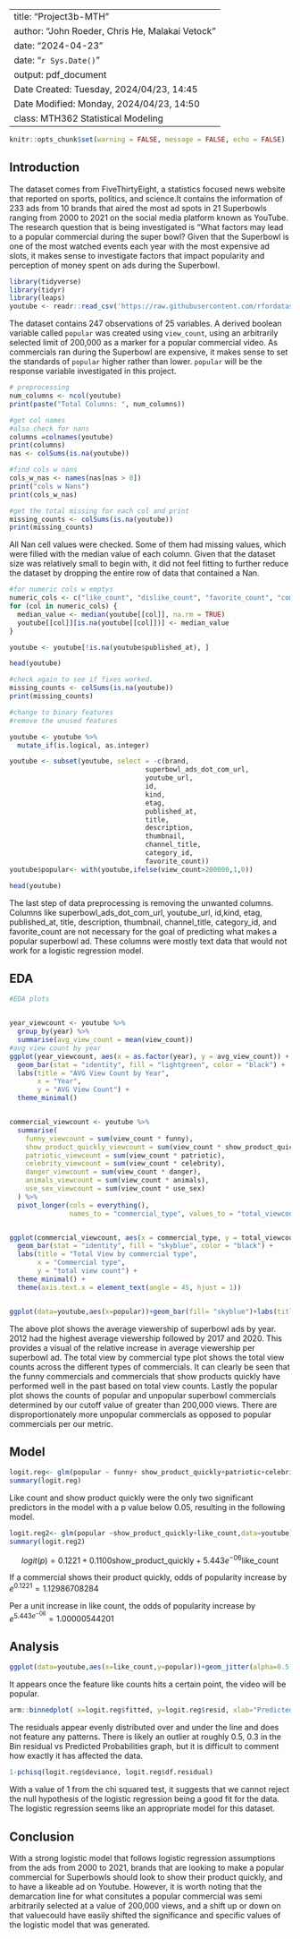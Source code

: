 
---
title: "Project3b-MTH"
author: "John Roeder, Chris He, Malakai Vetock"
date: "2024-04-23"
date: "`r Sys.Date()`"
output: pdf_document
Date Created: Tuesday, 2024/04/23, 14:45
Date Modified: Monday, 2024/04/23, 14:50
class: MTH362 Statistical Modeling
---

```{r setup, include=FALSE} 
knitr::opts_chunk$set(warning = FALSE, message = FALSE, echo = FALSE) 
```

## Introduction

The dataset comes from FiveThirtyEight, a statistics focused news website that reported on sports, politics, and science.It contains the information of 233 ads from 10 brands that aired the most ad spots in 21 Superbowls ranging from 2000 to 2021 on the social media platform known as YouTube. The research question that is being investigated is "What factors may lead to a popular commercial during the super bowl? Given that the Superbowl is one of the most watched events each year with the most expensive ad slots, it makes sense to investigate factors that impact popularity and perception of money spent on ads during the Superbowl.

```{r}
library(tidyverse)
library(tidyr)
library(leaps)
youtube <- readr::read_csv('https://raw.githubusercontent.com/rfordatascience/tidytuesday/master/data/2021/2021-03-02/youtube.csv')
```

The dataset contains 247 observations of 25 variables. A derived boolean variable called `popular` was created using `view_count`, using an arbitrarily selected limit of 200,000 as a marker for a popular commercial video. As commercials ran during the Superbowl are expensive, it makes sense to set the standards of `popular` higher rather than lower. `popular` will be the response variable investigated in this project.


```{r}
# preprocessing 
num_columns <- ncol(youtube)
print(paste("Total Columns: ", num_columns))

#get col names 
#also check for nans
columns =colnames(youtube)
print(columns)
nas <- colSums(is.na(youtube))

#find cols w nans
cols_w_nas <- names(nas[nas > 0])
print("cols w Nans")
print(cols_w_nas)

#get the total missing for each col and print
missing_counts <- colSums(is.na(youtube))
print(missing_counts)
```

All Nan cell values were checked. Some of them had missing values, which were filled with the median value of each column. Given that the dataset size was relatively small to begin with, it did not feel fitting to further reduce the dataset by dropping the entire row of data that contained a Nan.



```{r}

#for numeric cols w emptys
numeric_cols <- c("like_count", "dislike_count", "favorite_count", "comment_count", "view_count")
for (col in numeric_cols) {
  median_value <- median(youtube[[col]], na.rm = TRUE)  
  youtube[[col]][is.na(youtube[[col]])] <- median_value 
}

youtube <- youtube[!is.na(youtube$published_at), ]

head(youtube)

#check again to see if fixes worked. 
missing_counts <- colSums(is.na(youtube))
print(missing_counts)

```

```{r}
#change to binary features
#remove the unused features

youtube <- youtube %>%
  mutate_if(is.logical, as.integer)

youtube <- subset(youtube, select = -c(brand,
                                  superbowl_ads_dot_com_url,
                                  youtube_url,
                                  id,
                                  kind,
                                  etag,
                                  published_at,
                                  title,
                                  description,
                                  thumbnail,
                                  channel_title,
                                  category_id, 
                                  favorite_count))
youtube$popular<- with(youtube,ifelse(view_count>200000,1,0))

head(youtube)
```
The last step of data preprocessing is removing the unwanted columns. Columns like superbowl_ads_dot_com_url, youtube_url, id,kind, etag, published_at, title, description, thumbnail, channel_title, category_id, and favorite_count are not necessary for the goal of predicting what makes a popular superbowl ad. These columns were mostly text data that would not work for a logistic regression model.


## EDA


```{r}
#EDA plots 


year_viewcount <- youtube %>%
  group_by(year) %>%
  summarise(avg_view_count = mean(view_count))
#avg view count by year
ggplot(year_viewcount, aes(x = as.factor(year), y = avg_view_count)) +
  geom_bar(stat = "identity", fill = "lightgreen", color = "black") +
  labs(title = "AVG View Count by Year",
       x = "Year",
       y = "AVG View Count") +
  theme_minimal()


commercial_viewcount <- youtube %>%
  summarise(
    funny_viewcount = sum(view_count * funny),
    show_product_quickly_viewcount = sum(view_count * show_product_quickly),
    patriotic_viewcount = sum(view_count * patriotic),
    celebrity_viewcount = sum(view_count * celebrity),
    danger_viewcount = sum(view_count * danger),
    animals_viewcount = sum(view_count * animals),
    use_sex_viewcount = sum(view_count * use_sex)
  ) %>%
  pivot_longer(cols = everything(), 
               names_to = "commercial_type", values_to = "total_viewcount")


ggplot(commercial_viewcount, aes(x = commercial_type, y = total_viewcount)) +
  geom_bar(stat = "identity", fill = "skyblue", color = "black") +
  labs(title = "Total View by commercial type",
       x = "Commercial type",
       y = "total view count") +
  theme_minimal() +
  theme(axis.text.x = element_text(angle = 45, hjust = 1))


ggplot(data=youtube,aes(x=popular))+geom_bar(fill= "skyblue")+labs(title="Popular plot")


```
The above plot shows the average viewership of superbowl ads by year. 2012 had the highest average viewership followed by 2017 and 2020. This provides a visual of the relative increase in average viewership per superbowl ad. The total view by commercial type plot shows the total view counts across the different types of commercials. It can clearly be seen that the funny commercials and commercials that show products quickly have performed well in the past based on total view counts. Lastly the popular plot shows the counts of popular and unpopular superbowl commercials determined by our cutoff value of greater than 200,000 views. There are disproportionately more unpopular commercials as opposed to popular commercials per our metric. 





## Model

```{r}
logit.reg<- glm(popular ~ funny+ show_product_quickly+patriotic+celebrity+danger+animals+use_sex+like_count+dislike_count,data=youtube)
summary(logit.reg)
```

Like count and show product quickly were the only two significant predictors in the model with a p value below 0.05, resulting in the following model.


```{r}
logit.reg2<- glm(popular ~show_product_quickly+like_count,data=youtube)
summary(logit.reg2)
```

$$logit(p)=0.1221+0.1100\text{show_product_quickly}+5.443e^{-06}\text{like_count}$$


If a commercial shows their product quickly, odds of popularity increase by $e^{0.1221}=1.12986708284$


Per a unit increase in like count, the odds of popularity increase by $e^{5.443e^{-06}}=1.00000544201$

## Analysis


```{r}
ggplot(data=youtube,aes(x=like_count,y=popular))+geom_jitter(alpha=0.5, height=0.1) + geom_smooth(method='glm', method.args=list(family='binomial'), se=TRUE) + labs(x='like_count', y='Popular?: 0 = No, 1 = Yes')
```

It appears once the feature like counts hits a certain point, the video will be popular.


```{r}
arm::binnedplot( x=logit.reg$fitted, y=logit.reg$resid, xlab="Predicted Probabilities", main="Bin Resid vs. Pred Prob", col.int = FALSE)
```

The residuals appear evenly distributed over and under the line and does not feature any patterns. There is likely an outlier at roughly 0.5, 0.3 in the Bin residual vs Predicted Probabilities graph, but it is difficult to comment how exactly it has affected the data.


```{r}
1-pchisq(logit.reg$deviance, logit.reg$df.residual)
```

With a value of 1 from the chi squared test, it suggests that we cannot reject the null hypothesis of the logistic regression being a good fit for the data. The logistic regression seems like an appropriate model for this dataset.



## Conclusion


With a strong logistic model that follows logistic regression assumptions from the ads from 2000 to 2021, brands that are looking to make a popular commercial for Superbowls should look to show their product quickly, and to have a likeable ad on Youtube. However, it is worth noting that the demarcation line for what consitutes a popular commercial was semi arbitrarily selected at a value of 200,000 views, and a shift up or down on that valuecould have easily shifted the significance and specific values of the logistic model that was generated.
